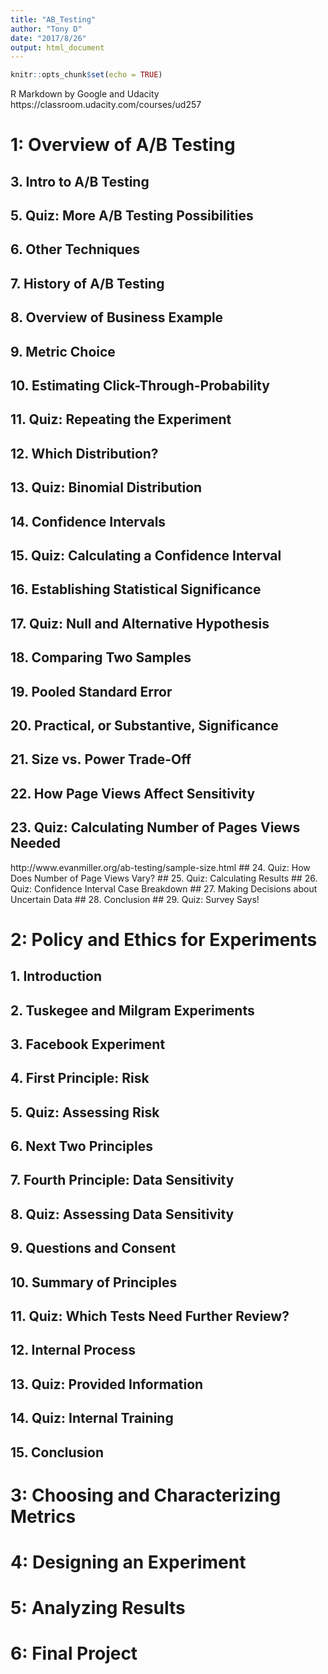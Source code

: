 ```yaml
---
title: "AB_Testing"
author: "Tony D"
date: "2017/8/26"
output: html_document
---
```


```r
knitr::opts_chunk$set(echo = TRUE)
```

R Markdown
by Google and Udacity
https://classroom.udacity.com/courses/ud257

# 1: Overview of A/B Testing
## 3. Intro to A/B Testing  
## 5. Quiz: More A/B Testing Possibilities
## 6. Other Techniques
## 7. History of A/B Testing
## 8. Overview of Business Example
## 9. Metric Choice
## 10. Estimating Click-Through-Probability
## 11. Quiz: Repeating the Experiment
## 12. Which Distribution?
## 13. Quiz: Binomial Distribution
## 14. Confidence Intervals 
## 15. Quiz: Calculating a Confidence Interval
## 16. Establishing Statistical Significance
## 17. Quiz: Null and Alternative Hypothesis
## 18. Comparing Two Samples
## 19. Pooled Standard Error
## 20. Practical, or Substantive, Significance
## 21. Size vs. Power Trade-Off
## 22. How Page Views Affect Sensitivity
## 23. Quiz: Calculating Number of Pages Views Needed
http://www.evanmiller.org/ab-testing/sample-size.html
## 24. Quiz: How Does Number of Page Views Vary?
## 25. Quiz: Calculating Results
## 26. Quiz: Confidence Interval Case Breakdown
## 27. Making Decisions about Uncertain Data
## 28. Conclusion
## 29. Quiz: Survey Says!


# 2: Policy and Ethics for Experiments

## 1. Introduction
## 2. Tuskegee and Milgram Experiments
## 3. Facebook Experiment
## 4. First Principle: Risk
## 5. Quiz: Assessing Risk
## 6. Next Two Principles
## 7. Fourth Principle: Data Sensitivity
## 8. Quiz: Assessing Data Sensitivity
## 9. Questions and Consent
## 10. Summary of Principles
## 11. Quiz: Which Tests Need Further Review?
## 12. Internal Process
## 13. Quiz: Provided Information
## 14. Quiz: Internal Training
## 15. Conclusion




# 3: Choosing and Characterizing Metrics
# 4: Designing an Experiment
# 5: Analyzing Results
# 6: Final Project


